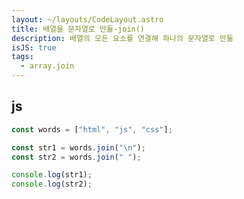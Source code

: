 ```yaml
---
layout: ~/layouts/CodeLayout.astro
title: 배열을 문자열로 만듦-join()
description: 배열의 모든 요소를 연결해 하나의 문자열로 만듦
isJS: true
tags:
  - array.join
---
```


## js

```js
const words = ["html", "js", "css"];

const str1 = words.join("\n");
const str2 = words.join(" ");

console.log(str1);
console.log(str2);
```
